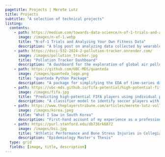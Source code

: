 ```yaml
---
pagetitle: Projects | Merete Lutz
title: Projects
subtitle: "A selection of technical projects"
listing:
  contents:
    - path: https://medium.com/towards-data-science/n-of-1-trials-and-analyzing-your-own-fitness-data-7ae390036094
      image: /images/n-of-1.webp
      title: "N-of-1 Trials and Analyzing Your Own Fitness Data"
      description: "A blog post on analyzing data collected by wearable fitness devices"
    - path: https://dsci-532-2024-2-pollution-tracker.onrender.com/
      image: /images/pollution_tracker.jpg
      title: "Pollution Tracker Dashboard"
      description: "A dashboard for the exploration of global air pollution trends"
    - path: https://github.com/UBC-MDS/quanteda
      image: /images/quanteda_logo.png
      title: "quanteda Python Package"
      description: "A package for simplifying the EDA of time-series data"
    - path: https://ubc-mds.github.io/fifa-potential/high-potential-fifa-prediction-report.html
      image: /images/fifa.jpg
      title: "Predicting high-potential FIFA players using individual performance data"
      description: "A classifier model to identify soccer players with high potential"
    - path: https://www.theplayerstribune.com/articles/merete-lutz-volleyball-covid-19-south-korea
      image: /images/korea.jpeg
      title: "What I Saw in South Korea"
      description: "First-hand account of my experience as a professional athlete and epidemiologist in South Korea during the COVID-19 pandemic"
    - path: https://purl.stanford.edu/db736rk6872
      image: /images/bsi.jpg
      title: "Athletic Performance and Bone Stress Injuries in Collegiate Athletes"
      description: "Epidemiology Master's Thesis"
  type: grid
  fields: [image, title, description]
---
```

